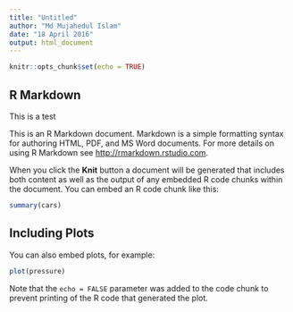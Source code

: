 ```yaml
---
title: "Untitled"
author: "Md Mujahedul Islam"
date: "18 April 2016"
output: html_document
---
```


```r
knitr::opts_chunk$set(echo = TRUE)
```

## R Markdown
This is a test

This is an R Markdown document. Markdown is a simple formatting syntax for authoring HTML, PDF, and MS Word documents. For more details on using R Markdown see <http://rmarkdown.rstudio.com>.

When you click the **Knit** button a document will be generated that includes both content as well as the output of any embedded R code chunks within the document. You can embed an R code chunk like this:

```r
summary(cars)
```

## Including Plots

You can also embed plots, for example:

```r
plot(pressure)
```

Note that the `echo = FALSE` parameter was added to the code chunk to prevent printing of the R code that generated the plot.

